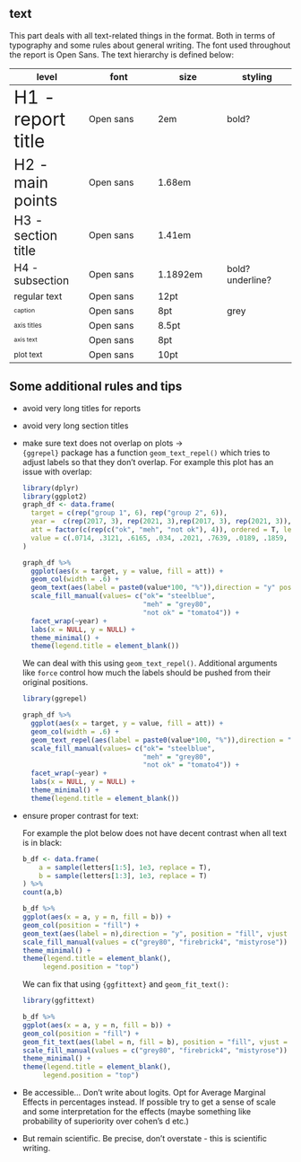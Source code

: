 ## text

This part deals with all text-related things in the format. Both in terms of typography and some rules about general writing. The font used throughout the report is Open Sans. The text hierarchy is defined below:

| level | font | size | styling |
|-------------------|------------------|------------------|------------------|
| [H1 - report title]{style="font-size: 2.0em;"} | Open sans | 2em | bold? |
| [H2 - main points]{style="font-size: 1.68em;"} | Open sans | 1.68em |  |
| [H3 - section title]{style="font-size: 1.41em;"} | Open sans | 1.41em |  |
| [H4 - subsection]{style="font-size: 1.189em; font-weight bold;"} | Open sans | 1.1892em | bold? underline? |
| regular text | Open sans | 12pt |  |
| [caption]{style="font-size: 8pt;"} | Open sans | 8pt | grey |
| [axis titles]{style="font-size: 8.5pt;"} | Open sans | 8.5pt |  |
| [axis text]{style="font-size: 8pt;"} | Open sans | 8pt |  |
| [plot text]{style="font-size: 10pt;"} | Open sans | 10pt |  |

## Some additional rules and tips

-   avoid very long titles for reports

-   avoid very long section titles

-   make sure text does not overlap on plots -\>\
    `{ggrepel}` package has a function `geom_text_repel()` which tries to adjust labels so that they don't overlap. For example this plot has an issue with overlap:

    ```r
    library(dplyr)
    library(ggplot2)
    graph_df <- data.frame(
      target = c(rep("group 1", 6), rep("group 2", 6)),
      year =  c(rep(2017, 3), rep(2021, 3),rep(2017, 3), rep(2021, 3)),
      att = factor(c(rep(c("ok", "meh", "not ok"), 4)), ordered = T, levels = c("ok", "meh", "not ok")),
      value = c(.0714, .3121, .6165, .034, .2021, .7639, .0189, .1859, .7952, .0103, .0964, .8933)
    )

    graph_df %>%
      ggplot(aes(x = target, y = value, fill = att)) +
      geom_col(width = .6) +
      geom_text(aes(label = paste0(value*100, "%")),direction = "y" position = position_stack(vjust = .5)) +
      scale_fill_manual(values= c("ok"= "steelblue",
                                  "meh" = "grey80",
                                  "not ok" = "tomato4")) +
      facet_wrap(~year) +
      labs(x = NULL, y = NULL) +
      theme_minimal() +
      theme(legend.title = element_blank())
    ```

    We can deal with this using `geom_text_repel()`. Additional arguments like `force` control how much the labels should be pushed from their original positions.

    ```r
    library(ggrepel)

    graph_df %>%
      ggplot(aes(x = target, y = value, fill = att)) +
      geom_col(width = .6) +
      geom_text_repel(aes(label = paste0(value*100, "%")),direction = "y", position = position_stack(vjust = .5)) +
      scale_fill_manual(values= c("ok"= "steelblue",
                                  "meh" = "grey80",
                                  "not ok" = "tomato4")) +
      facet_wrap(~year) +
      labs(x = NULL, y = NULL) +
      theme_minimal() +
      theme(legend.title = element_blank())
    ```

-   ensure proper contrast for text:

    For example the plot below does not have decent contrast when all text is in black:

    ```r
    b_df <- data.frame(
        a = sample(letters[1:5], 1e3, replace = T),
        b = sample(letters[1:3], 1e3, replace = T)
    ) %>%
    count(a,b)

    b_df %>%
    ggplot(aes(x = a, y = n, fill = b)) +
    geom_col(position = "fill") +
    geom_text(aes(label = n),direction = "y", position = "fill", vjust = 2) +
    scale_fill_manual(values = c("grey80", "firebrick4", "mistyrose")) +
    theme_minimal() +
    theme(legend.title = element_blank(),
         legend.position = "top")
    ```

    We can fix that using `{ggfittext}` and `geom_fit_text():`

    ```r
    library(ggfittext)

    b_df %>%
    ggplot(aes(x = a, y = n, fill = b)) +
    geom_col(position = "fill") +
    geom_fit_text(aes(label = n, fill = b), position = "fill", vjust = 2, contrast = TRUE, show_guide = FALSE) +
    scale_fill_manual(values = c("grey80", "firebrick4", "mistyrose")) +
    theme_minimal() +
    theme(legend.title = element_blank(),
         legend.position = "top")
    ```

-   Be accessible... Don't write about logits. Opt for Average Marginal Effects in percentages instead. If possible try to get a sense of scale and some interpretation for the effects (maybe something like probability of superiority over cohen's d etc.)

-   But remain scientific. Be precise, don't overstate - this is scientific writing.